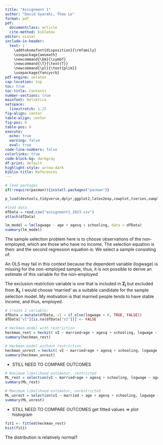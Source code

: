 ```yaml
---
title: "Assignment 1"
author: "David Gyaraki, Thao Le"
format: pdf
pdf:
  documentclass: article
  cite-method: biblatex
editor: visual
include-in-header:
  text: |
    \addtokomafont{disposition}{\rmfamily}
    \usepackage{amsmath}
    \newcommand{\bm}{\symbf}
    \newcommand{\T}{\text{T}}
    \newcommand{\pl}{\text{plim}}
    \usepackage{fancyvrb}
pdf-engine: xelatex
cap-location: top
toc: true
toc-title: Contents
number-sections: true
mainfont: Helvetica
setspace:
  linestretch: 1.25
fig-align: center
table-align: center
fig-pos: H
table-pos: H
execute:
  echo: true
  warning: false
  eval: true
code-line-numbers: false
colorlinks: true
code-block-bg: darkgray
df-print: default
highlight-style: arrow-dark
biblio-title: References
---
```


\clearpage

```r
# load packages
if(!require(pacman)){install.packages("pacman")}

p_load(devtools,tidyverse,dplyr,ggplot2,latex2exp,cowplot,tseries,sampleSelection)

#load data
dfData = read.csv("assignment1_2023.csv")
attach(dfData) 
```
\section{Question 1}
\subsection{(i)}
```r
lm_model = lm(logwage ~ age + agesq + schooling, data = dfData)
summary(lm_model)
```
\subsection{(ii)}

The sample selection problem here is to choose observations of the non-employed, which are those who have no income. The selection equation is then:
\begin{equation*}
    I_i = 
    \begin{cases}
    1 \text{ if logwage} > 0\\
    0 \text{ otherwise},
    \end{cases} 
\end{equation*}
and the second regression equation is:
\begin{equation*}
    Y_i^* = \bm{X_i'}\bm{\beta} + U_i.
\end{equation*}
We select a sample consisting of:
\begin{equation*}
    Y_i = 
    \begin{cases}
    Y_i^* \text{ if } I_i = 1\\
    \text{missing} \text{ if } I_i = 0,
    \end{cases} 
\end{equation*}

An OLS may fail in this context because the dependent variable (logwage) is missing for the non-employed sample, thus, it is not possible to derive an estimate of this variable for the non-employed
\subsection{(iii)}
The exclusion restriction variable is one that is included in $\bm{Z_i}$ but excluded from $\bm{X_i}$, I would choose 'married' as a suitable candidate for the sample selection model. My motivation is that married people tends to have stable income, and thus, employed.
``` r
# Create I variable:
dfData = mutate(dfData, vI = if_else(logwage > 0, TRUE, FALSE)) 
dfData["vI"][is.na(dfData["vI"])] <- FALSE

# Heckman model with restriction
heckman_rest = heckit( vI ~ married+age + agesq + schooling, logwage ~ age + agesq + schooling, data = dfData)
summary(heckman_rest)
```
```r
# Heckman model without restriction
heckman_unrest = heckit( vI ~ married+age + agesq + schooling, logwage ~ age + agesq + schooling + married, data = dfData)
summary(heckman_unrest)
```

- STILL NEED TO COMPARE OUTCOMES
\subsection{(iv)}
```r
# Maximum likelihood estimator, restricted
ML_rest = selection(vI ~ married+age + agesq + schooling, logwage ~ age + agesq + schooling, data = dfData)
summary(ML_rest)

# Maximum likelihood estimator, unrestricted
ML_unrest = selection(vI ~ married + age + agesq + schooling, logwage ~ age + agesq + schooling + married, data = dfData)
summary(ML_unrest)

```
- STILL NEED TO COMPARE OUTCOMES
\subsection{(v)}
get fitted values => plot histogram
```r
fit1 <- fitted(heckman_rest)  
hist(fit1)
```
The distribution is relatively normal?

\section{Question 2}
